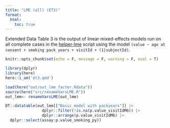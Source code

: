 ```yaml
---
title: "LME (all) (ET3)"
format:
  html:
    toc: true
---
```


Extended Data Table 3 is the output of linear mixed-effects models run on all complete cases in the [helper-lme](helper-lmm.qmd) script using the model `(value ~ age at consent + smoking pack years + visitId + (1|subjectId)`.

```r
knitr::opts_chunk$set(echo = F, message = F, warning = F, eval = T)
```

```r
library(dplyr)
library(here)
here::i_am('et3.qmd')
```

```r
load(here("out/out_lmm_factor.Rdata"))
source(here("src/renameVarsLME.R"))
out_lmm<- renameVarsLME(out_lmm)
```

```r
DT::datatable(out_lmm[["Basic model with packyears"]] |> 
                dplyr::filter(!is.na(p.value_visitIdM6)) |> 
                dplyr::arrange(p.value_visitIdM6) |> 
  dplyr::select(assay:p.value_smoking_py))
```